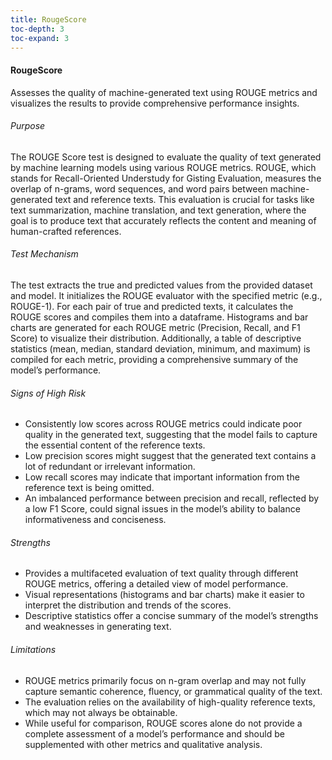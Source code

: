 ```yaml
---
title: RougeScore
toc-depth: 3
toc-expand: 3
---
```







#### RougeScore

Assesses the quality of machine-generated text using ROUGE metrics and visualizes the results to provide
comprehensive performance insights.

###### Purpose

The ROUGE Score test is designed to evaluate the quality of text generated by machine learning models using various
ROUGE metrics. ROUGE, which stands for Recall-Oriented Understudy for Gisting Evaluation, measures the overlap of
n-grams, word sequences, and word pairs between machine-generated text and reference texts. This evaluation is
crucial for tasks like text summarization, machine translation, and text generation, where the goal is to produce
text that accurately reflects the content and meaning of human-crafted references.

###### Test Mechanism

The test extracts the true and predicted values from the provided dataset and model. It initializes the ROUGE
evaluator with the specified metric (e.g., ROUGE-1). For each pair of true and predicted texts, it calculates the
ROUGE scores and compiles them into a dataframe. Histograms and bar charts are generated for each ROUGE metric
(Precision, Recall, and F1 Score) to visualize their distribution. Additionally, a table of descriptive statistics
(mean, median, standard deviation, minimum, and maximum) is compiled for each metric, providing a comprehensive
summary of the model's performance.

###### Signs of High Risk

- Consistently low scores across ROUGE metrics could indicate poor quality in the generated text, suggesting that
the model fails to capture the essential content of the reference texts.
- Low precision scores might suggest that the generated text contains a lot of redundant or irrelevant information.
- Low recall scores may indicate that important information from the reference text is being omitted.
- An imbalanced performance between precision and recall, reflected by a low F1 Score, could signal issues in the
model's ability to balance informativeness and conciseness.

###### Strengths

- Provides a multifaceted evaluation of text quality through different ROUGE metrics, offering a detailed view of
model performance.
- Visual representations (histograms and bar charts) make it easier to interpret the distribution and trends of the
scores.
- Descriptive statistics offer a concise summary of the model's strengths and weaknesses in generating text.

###### Limitations

- ROUGE metrics primarily focus on n-gram overlap and may not fully capture semantic coherence, fluency, or
grammatical quality of the text.
- The evaluation relies on the availability of high-quality reference texts, which may not always be obtainable.
- While useful for comparison, ROUGE scores alone do not provide a complete assessment of a model's performance and
should be supplemented with other metrics and qualitative analysis.




 